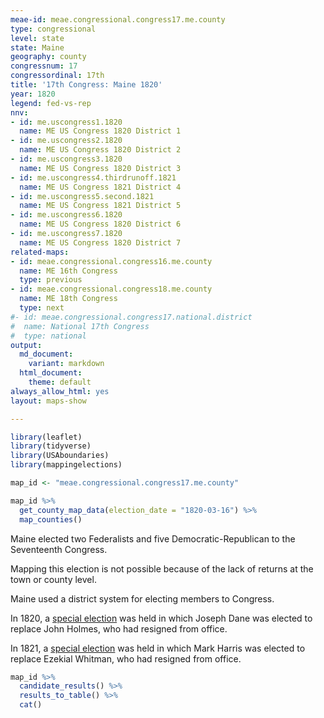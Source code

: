 ```yaml
---
meae-id: meae.congressional.congress17.me.county
type: congressional
level: state
state: Maine
geography: county
congressnum: 17
congressordinal: 17th
title: '17th Congress: Maine 1820'
year: 1820
legend: fed-vs-rep
nnv:
- id: me.uscongress1.1820
  name: ME US Congress 1820 District 1
- id: me.uscongress2.1820
  name: ME US Congress 1820 District 2
- id: me.uscongress3.1820
  name: ME US Congress 1820 District 3
- id: me.uscongress4.thirdrunoff.1821
  name: ME US Congress 1821 District 4
- id: me.uscongress5.second.1821
  name: ME US Congress 1821 District 5
- id: me.uscongress6.1820
  name: ME US Congress 1820 District 6
- id: me.uscongress7.1820
  name: ME US Congress 1820 District 7
related-maps:
- id: meae.congressional.congress16.me.county
  name: ME 16th Congress
  type: previous
- id: meae.congressional.congress18.me.county
  name: ME 18th Congress
  type: next
#- id: meae.congressional.congress17.national.district
#  name: National 17th Congress
#  type: national
output:
  md_document:
    variant: markdown
  html_document:
    theme: default
always_allow_html: yes
layout: maps-show

---
```


```r
library(leaflet)
library(tidyverse)
library(USAboundaries)
library(mappingelections)

map_id <- "meae.congressional.congress17.me.county"
```

<div class="map">

```r
map_id %>%
  get_county_map_data(election_date = "1820-03-16") %>%
  map_counties()
```

</div>

Maine elected two Federalists and five Democratic-Republican to the Seventeenth Congress.

Mapping this election is not possible because of the lack of returns at the town or county level.

Maine used a district system for electing members to Congress. 

In 1820, a [special election](https://elections.lib.tufts.edu/catalog/tufts:me.uscongress1.special.1820) was held in which Joseph Dane was elected to replace John Holmes, who had resigned from office.

In 1821, a [special election](https://elections.lib.tufts.edu/catalog/tufts:me.uscongress2.1822) was held in which Mark Harris was elected to replace Ezekial Whitman, who had resigned from office.

<div class="results-table">

```r
map_id %>%
  candidate_results() %>%
  results_to_table() %>%
  cat()
```

</div>
